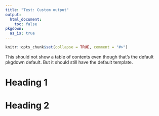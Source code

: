 ```yaml
---
title: "Test: Custom output"
output: 
  html_document:
    toc: false
pkgdown:
  as_is: true
---
```


```r
knitr::opts_chunk$set(collapse = TRUE, comment = "#>")
```

This should not show a table of contents even though that's the default pkgdown default. But it should still have the default template.

# Heading 1

# Heading 2

